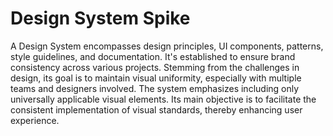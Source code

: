 
<Meta title="Home" />

# Design System Spike

A Design System encompasses design principles, UI components, patterns, style guidelines, and documentation. It's established to ensure brand consistency across various projects. Stemming from the challenges in design, its goal is to maintain visual uniformity, especially with multiple teams and designers involved. The system emphasizes including only universally applicable visual elements. Its main objective is to facilitate the consistent implementation of visual standards, thereby enhancing user experience.
